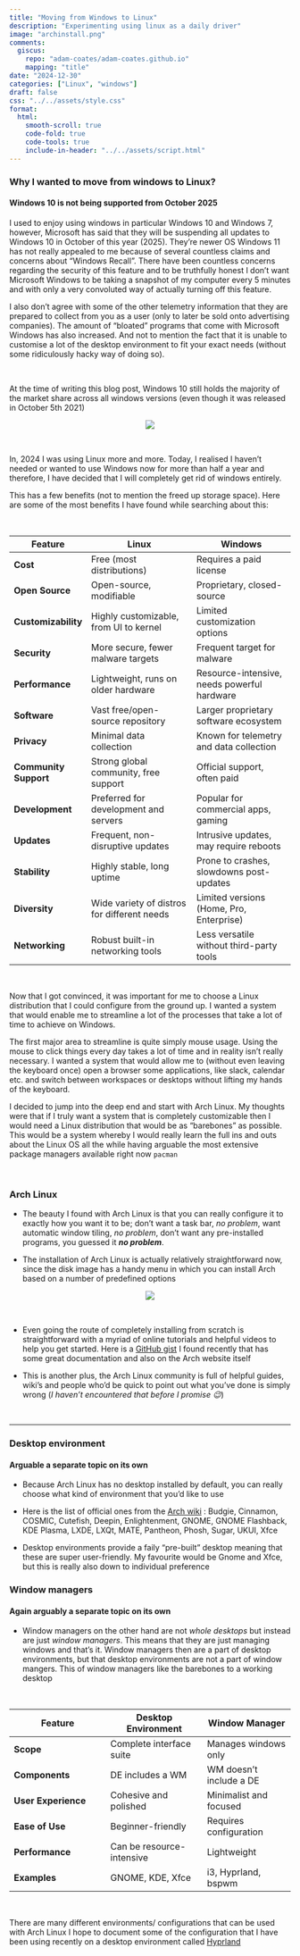 ```yaml
---
title: "Moving from Windows to Linux"
description: "Experimenting using linux as a daily driver"
image: "archinstall.png"
comments:
  giscus:
    repo: "adam-coates/adam-coates.github.io"
    mapping: "title"
date: "2024-12-30"
categories: ["Linux", "windows"]
draft: false 
css: "../../assets/style.css"
format:
  html:
    smooth-scroll: true
    code-fold: true
    code-tools: true
    include-in-header: "../../assets/script.html"
---
```


### Why I wanted to move from windows to Linux?
#### Windows 10 is not being supported from October 2025

I used to enjoy using windows in particular Windows 10 and Windows 7, however, Microsoft has said that they will be suspending all updates to Windows 10 in October of this year (2025). They're newer OS Windows 11 has not really appealed to me because of several countless claims and concerns about "Windows Recall". There have been countless concerns regarding the security of this feature and to be truthfully honest I don't want Microsoft Windows to be taking a snapshot of my computer every 5 minutes and with only a very convoluted way of actually turning off this feature. 

I also don't agree with some of the other telemetry information that they are prepared to collect from you as a user (only to later be sold onto advertising companies). The amount of "bloated" programs that come with Microsoft Windows has also increased. And not to mention the fact that it is unable to customise a lot of the desktop environment to fit your exact needs (without some ridiculously hacky way of doing so). 

&nbsp;

At the time of writing this blog post, Windows 10 still holds the majority of the market share across all windows versions (even though it was released in October 5th 2021)

<center>

![](./win11_marketshare.png)

</center>

&nbsp;


In, 2024 I was using Linux more and more. Today, I realised I haven't needed or wanted to use Windows now for more than half a year and therefore, I have decided that I will completely get rid of windows entirely. 

This has a few benefits (not to mention the freed up storage space). Here are some of the most benefits I have found while searching about this:

&nbsp;


| Feature              | Linux                                        | Windows                                    |
|----------------------|----------------------------------------------|-------------------------------------------|
| **Cost**            | Free (most distributions)                   | Requires a paid license                   |
| **Open Source**     | Open-source, modifiable                     | Proprietary, closed-source                |
| **Customizability** | Highly customizable, from UI to kernel      | Limited customization options             |
| **Security**        | More secure, fewer malware targets          | Frequent target for malware               |
| **Performance**     | Lightweight, runs on older hardware         | Resource-intensive, needs powerful hardware |
| **Software**        | Vast free/open-source repository            | Larger proprietary software ecosystem     |
| **Privacy**         | Minimal data collection                     | Known for telemetry and data collection   |
| **Community Support**| Strong global community, free support       | Official support, often paid              |
| **Development**     | Preferred for development and servers       | Popular for commercial apps, gaming       |
| **Updates**         | Frequent, non-disruptive updates            | Intrusive updates, may require reboots    |
| **Stability**       | Highly stable, long uptime                  | Prone to crashes, slowdowns post-updates  |
| **Diversity**       | Wide variety of distros for different needs | Limited versions (Home, Pro, Enterprise)  |
| **Networking**      | Robust built-in networking tools            | Less versatile without third-party tools  |

&nbsp;

Now that I got convinced, it was important for me to choose a Linux distribution that I could configure from the ground up. I wanted a system that would enable me to streamline a lot of the processes that take a lot of time to achieve on Windows. 

The first major area to streamline is quite simply mouse usage. Using the mouse to click things every day takes a lot of time and in reality isn't really necessary. I wanted a system that would allow me to (without even leaving the keyboard once) open a browser some applications, like slack, calendar etc. and switch between workspaces or desktops without lifting my hands of the keyboard. 

I decided to jump into the deep end and start with Arch Linux. My thoughts were that if I truly want a system that is completely customizable then I would need a Linux distribution that would be as "barebones" as possible. This would be a system whereby I would really learn the full ins and outs about the Linux OS all the while having arguable the most extensive package managers available right now `pacman`

&nbsp;

### Arch Linux 

- The beauty I found with Arch Linux is that you can really configure it to exactly how you want it to be; don't want a task bar, *no problem*, want automatic window tiling, *no problem*, don't want any pre-installed programs, you guessed it ***no problem***. 

- The installation of Arch Linux is actually relatively straightforward now, since the disk image has a handy menu in which you can install Arch based on a number of predefined options 

<center>

![](./archinstall.png)

</center>

&nbsp;

- Even going the route of completely installing from scratch is straightforward with a myriad of online tutorials and helpful videos to help you get started. Here is a [GitHub gist](https://gist.github.com/mjkstra/96ce7a5689d753e7a6bdd92cdc169bae) I found recently that has some great documentation and also on the Arch website itself 

- This is another plus, the Arch Linux community is full of helpful guides, wiki's and people who'd be quick to point out what you've done is simply wrong (*I haven't encountered that before I promise 😉*) 

&nbsp;

---

### Desktop environment

#### Arguable a separate topic on its own

- Because Arch Linux has no desktop installed by default, you can really choose what kind of environment that you'd like to use 

- Here is the list of official ones from the [Arch wiki](https://wiki.archlinux.org/title/Desktop_environment) : Budgie, Cinnamon, COSMIC, Cutefish, Deepin, Enlightenment, GNOME, GNOME Flashback, KDE Plasma, LXDE, LXQt, MATE, Pantheon, Phosh, Sugar, UKUI, Xfce

- Desktop environments provide a faily "pre-built" desktop meaning that these are super user-friendly. My favourite would be Gnome and Xfce, but this is really also down to individual preference

### Window managers 

#### Again arguably a separate topic on its own 

- Window managers on the other hand are not *whole desktops* but instead are just *window managers*. This means that they are just managing windows and that's it. Window managers then are a part of desktop environments, but that desktop environments are not a part of window mangers. This of window managers like the barebones to a working desktop

&nbsp;


| Feature                   | Desktop Environment       | Window Manager         |
|---------------------------|---------------------------|-------------------------|
| **Scope**                 | Complete interface suite | Manages windows only   |
| **Components**            | DE includes a WM         | WM doesn't include a DE|
| **User Experience**       | Cohesive and polished    | Minimalist and focused |
| **Ease of Use**           | Beginner-friendly        | Requires configuration |
| **Performance**           | Can be resource-intensive| Lightweight            |
| **Examples**              | GNOME, KDE, Xfce         | i3, Hyprland, bspwm     |

&nbsp;

There are many different environments/ configurations that can be used with Arch Linux I hope to document some of the configuration that I have been using recently on a desktop environment called [Hyprland](https://hyprland.org/)

